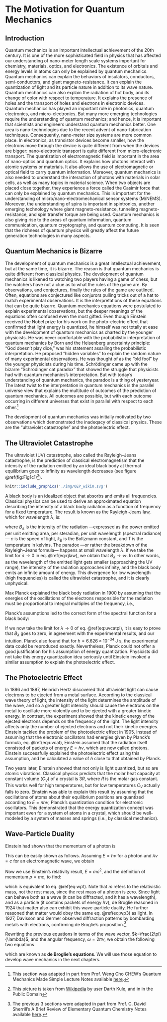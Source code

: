 \cleardoublepage
\pagenumbering{arabic}
# The Motivation for Quantum Mechanics {#Motivation}

## Introduction
Quantum mechanics is an important intellectual achievement of the 20th century. It is one of the more sophisticated field in physics that has affected our understanding of nano-meter length scale systems important for chemistry, materials, optics, and electronics. The existence of orbitals and energy levels in atoms can only be explained by quantum mechanics. Quantum mechanics can explain the behaviors of insulators, conductors, semi-conductors, and giant magneto-resistance. It can explain the quantization of light and its particle nature in addition to its wave nature. Quantum mechanics can also explain the radiation of hot body, and its change of color with respect to temperature. It explains the presence of holes and the transport of holes and electrons in electronic devices.
Quantum mechanics has played an important role in photonics, quantum electronics, and micro-electronics. But many more emerging technologies require the understanding of quantum mechanics; and hence, it is important that scientists and engineers understand quantum mechanics better. One area is nano-technologies due to the recent advent of nano-fabrication techniques. Consequently, nano-meter size systems are more common place. In electronics, as transistor devices become smaller, how the electrons move through the device is quite different from when the devices are bigger: nano-electronic transport is quite different from micro-electronic transport.
The quantization of electromagnetic field is important in the area of nano-optics and quantum optics. It explains how photons interact with atomic systems or materials. It also allows the use of electromagnetic or optical field to carry quantum information. Moreover, quantum mechanics is also needed to understand the interaction of photons with materials in solar cells, as well as many topics in material science.
When two objects are placed close together, they experience a force called the Casimir force that can only be explained by quantum mechanics. This is important for the understanding of micro/nano-electromechanical sensor systems (M/NEMS). Moreover, the understanding of spins is important in spintronics, another emerging technology where giant magneto-resistance, tunneling magneto-resistance, and spin transfer torque are being used.
Quantum mechanics is also giving rise to the areas of quantum information, quantum communication, quantum cryptography, and quantum computing. It is seen that the richness
of quantum physics will greatly affect the future generation technologies in many aspects.

## Quantum Mechanics is Bizarre
The development of quantum mechanics is a great intellectual achievement, but at the same time, it is bizarre. The reason is that quantum mechanics is quite different from classical physics. The development of quantum mechanics is likened to watching two players having a game of chess, but the watchers have not a clue as to what the rules of the game are. By observations, and conjectures, finally the rules of the game are outlined. Often, equations are conjectured like conjurors pulling tricks out of a hat to match experimental observations. It is the interpretations of these equations that can be quite bizarre.
Quantum mechanics equations were postulated to explain experimental observations, but the deeper meanings of the equations often confused even the most gifted. Even though Einstein received the Nobel prize for his work on the photo-electric effect that confirmed that light energy is quantized, he himself was not totally at ease with the development of quantum mechanics as charted by the younger physicists. He was never comfortable with the probabilistic interpretation of quantum mechanics by Born and the Heisenberg uncertainty principle: “God doesn’t play dice,” was his statement assailing the probabilistic interpretation. He proposed “hidden variables” to explain the random nature of many experimental observations. He was thought of as the “old fool” by the younger physicists during his time.
Schrödinger came up with the bizarre “Schrödinger cat paradox” that showed the struggle that physicists had with quantum mechanics’s interpretation. But with today’s understanding of quantum mechanics, the paradox is a thing of yesteryear.
The latest twist to the interpretation in quantum mechanics is the parallel universe view that explains the multitude of outcomes of the prediction of quantum mechanics. All outcomes are possible, but with each outcome occurring in different universes that exist in parallel with respect to each other.^[This section was adapted in part from Prof. Weng Cho CHEW's Quantum Mechanics Made Simple Lecture Notes available [here](http://wcchew.ece.illinois.edu/chew/course/qmall20121005.pdf).]

The development of quantum mechanics was initially motivated by two observations which demonstrated the inadeqacy of classical physics. These are the "ultraviolet catastrophe" and the photoelectric effect.

## The Ultraviolet Catastrophe

The ultraviolet (UV) catastrophe, also called the Rayleigh–Jeans catastrophe, is the prediction of classical electromagnetism that the intensity of the radiation emitted by an ideal black body at thermal equilibrium goes to infinity as wavelength decreases (see figure \@ref(fig:Fig1c1)^[This picture is taken from [Wikipedia](https://en.wikipedia.org) by user Darth Kule, and in in the Public Domain]). 

```r
knitr::include_graphics('./img/OEP_wiki0.svg')
```


A black body is an idealized object that absorbs and emits all frequencies. Classical physics can be used to derive an approximated equation describing the intensity of a black body radiation as a function of frequency for a fixed temperature. The result is known as the Rayleigh-Jeans law, which for wavelength $\lambda$, is:

\begin{equation}
B_{\lambda }(T)={\frac {2ck_{\mathrm {B} }T}{\lambda ^{4}}}
(\#eq:rjlaw)
\end{equation}

where $B_{\lambda }$ is the intensity of the radiation —expressed as the power emitted per unit emitting area, per steradian, per unit wavelength (spectral radiance)—
$c$ is the speed of light, $k_{\mathrm{B}}$ is the Boltzmann constant, and $T$ is the temperature in kelvins.
The paradox —or rather the breakdown of the Rayleigh–Jeans formula— happens at small wavelength $\lambda$. If we take the limit for $\lambda \rightarrow 0$ in eq. \@ref(eq:rjlaw), we obtain that $B_{\lambda } \rightarrow \infty$. In other words, as the wavelength of the emitted light gets smaller (approaching the UV range), the intensity of the radiation approaches infinity, and the black body emits an infinite amount of energy. This divergence for low wavelength (high frequencies) is called the ultraviolet catastrophe, and it is clearly unphysical.

Max Planck explained the black body radiation in 1900 by assuming that the energies of the oscillations of the electrons responsible for the radiation must be proportional to integral multiples of the frequency, i.e., 

\begin{equation}
E = n h \nu = n h \frac{c}{\lambda}
(\#eq:uvcat)
\end{equation}

Planck's assumptions led to the correct form of the spectral function for a black body:
\begin{equation}
B_{\lambda }(\lambda ,T)={\frac {2hc^{2}}{\lambda ^{5}}}{\frac {1}{e^{hc/(\lambda k_{\mathrm {B} }T)}-1}}.
(\#eq:uvcatpl)
\end{equation}

If we now take the limit for  $\lambda \rightarrow 0$ of eq. \@ref(eq:uvcatpl), it is easy to prove that $B_{\lambda }$ goes to zero, in agreement with the experimental results, and our intuition. Planck also found that for  $h = 6.626 \times 10^{-34} \; \text{J s}$, the experimental data could be reproduced exactly. Nevertheless, Planck could not offer a good justification for his assumption of energy quantization. Physicists did not take this energy quantization idea seriously until Einstein invoked a similar assumption to explain the photoelectric effect.

## The Photoelectric Effect

In 1886 and 1887, Heinrich Hertz discovered that ultraviolet light can cause electrons to be ejected from a metal surface. According to the classical wave theory of light, the intensity of the light determines the amplitude of the wave, and so a greater light intensity should cause the electrons on the metal to oscillate more violently and to be ejected with a greater kinetic energy. In contrast, the experiment showed that the kinetic energy of the ejected electrons depends on the frequency of the light. The light intensity affects only the number of ejected electrons and not their kinetic energies.
Einstein tackled the problem of the photoelectric effect in 1905. Instead of assuming that the electronic oscillators had energies given by Planck's formula, eq. \@ref(eq:uvcat), Einstein assumed that the radiation itself consisted of packets of energy $E = h \nu$, which are now called photons. Einstein successfully explained the photoelectric effect using this assumption, and he calculated a value of $h$ close to that obtained by Planck.

Two years later, Einstein showed that not only is light quantized, but so are atomic vibrations. Classical physics predicts that the molar heat capacity at constant volume ($C_V$) of a crystal is $3 R$, where $R$ is the molar gas constant. This works well for high temperatures, but for low temperatures $C_V$ actually falls to zero. Einstein was able to explain this result by assuming that the oscillations of atoms about their equilibrium positions are quantized according to $E = n h \nu$, Planck's quantization condition for electronic oscillators. This demonstrated that the energy quantization concept was important even for a system of atoms in a crystal, which should be well-modeled by a system of masses and springs (i.e., by classical mechanics).

## Wave-Particle Duality

Einstein had shown that the momentum of a photon is 

\begin{equation}
p = \frac{h}{\lambda}.
(\#eq:wp1)
\end{equation}

This can be easily shown as follows. Assuming $E = h \nu$ for a photon and  $\lambda \nu = c$ for an electromagnetic wave, we obtain 

\begin{equation}
E = \frac{h c}{\lambda}
(\#eq:wp2)
\end{equation}

Now we use Einstein's relativity result, $E = m c^2$, and the definition of mementum $p=mc$, to find:
\begin{equation}
\lambda = \frac{h}{p},
(\#eq:wp3)
\end{equation}

which is equivalent to eq. \@ref(eq:wp1). Note that $m$ refers to the relativistic mass, not the rest mass, since the rest mass of a photon is zero. Since light can behave both as a wave (it can be diffracted, and it has a wavelength), and as a particle (it contains packets of energy $h \nu$), de Broglie reasoned in 1924 that matter also can exhibit this wave-particle duality. He further reasoned that matter would obey the same eq. \@ref(eq:wp3) as light. In 1927, Davisson and Germer observed diffraction patterns by bombarding metals with electrons, confirming de Broglie's proposition.^[The previous 3 sections were adapted in part from Prof. C. David Sherrill's A Brief Review of Elementary Quantum Chemistry Notes available [here](http://vergil.chemistry.gatech.edu/notes/quantrev/node1.html).]

Rewriting the previous equations in terms of the wave vector, $k=\frac{2\pi}{\lambda}$, and the angular frequency, $\omega=2\pi\nu$, we obtain the following two equations

\begin{equation}
\begin{aligned}
p &= \hbar k \\
E &= \hbar \omega,
\end{aligned}
(\#eq:wp1b)
\end{equation}

which are known as **de Broglie's equations**. We will use those equation to develop wave mechanics in the next chapters.


